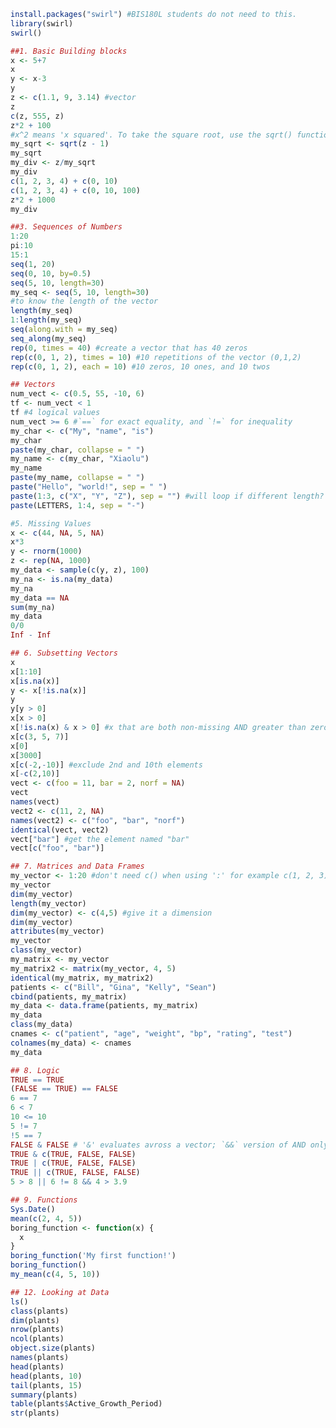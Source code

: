 
```r
install.packages("swirl") #BIS180L students do not need to this.
library(swirl)
swirl()
```

```r
##1. Basic Building blocks
x <- 5+7
x
y <- x-3
y
z <- c(1.1, 9, 3.14) #vector
z
c(z, 555, z)
z*2 + 100
#x^2 means 'x squared'. To take the square root, use the sqrt() function and to take the absolute value, use the abs() function.
my_sqrt <- sqrt(z - 1)
my_sqrt
my_div <- z/my_sqrt
my_div
c(1, 2, 3, 4) + c(0, 10)
c(1, 2, 3, 4) + c(0, 10, 100)
z*2 + 1000
my_div
```

```r
##3. Sequences of Numbers
1:20
pi:10
15:1
seq(1, 20)
seq(0, 10, by=0.5)
seq(5, 10, length=30)
my_seq <- seq(5, 10, length=30)
#to know the length of the vector
length(my_seq)
1:length(my_seq)
seq(along.with = my_seq)
seq_along(my_seq)
rep(0, times = 40) #create a vector that has 40 zeros
rep(c(0, 1, 2), times = 10) #10 repetitions of the vector (0,1,2)
rep(c(0, 1, 2), each = 10) #10 zeros, 10 ones, and 10 twos
```

```r
## Vectors
num_vect <- c(0.5, 55, -10, 6)
tf <- num_vect < 1
tf #4 logical values
num_vect >= 6 #`==` for exact equality, and `!=` for inequality
my_char <- c("My", "name", "is")
my_char
paste(my_char, collapse = " ")
my_name <- c(my_char, "Xiaolu")
my_name
paste(my_name, collapse = " ")
paste("Hello", "world!", sep = " ")
paste(1:3, c("X", "Y", "Z"), sep = "") #will loop if different length?
paste(LETTERS, 1:4, sep = "-")
```

```r
#5. Missing Values
x <- c(44, NA, 5, NA)
x*3
y <- rnorm(1000)
z <- rep(NA, 1000)
my_data <- sample(c(y, z), 100)
my_na <- is.na(my_data)
my_na
my_data == NA
sum(my_na)
my_data
0/0
Inf - Inf
```

```r
## 6. Subsetting Vectors
x
x[1:10]
x[is.na(x)]
y <- x[!is.na(x)]
y
y[y > 0]
x[x > 0]
x[!is.na(x) & x > 0] #x that are both non-missing AND greater than zero
x[c(3, 5, 7)]
x[0]
x[3000]
x[c(-2,-10)] #exclude 2nd and 10th elements
x[-c(2,10)]
vect <- c(foo = 11, bar = 2, norf = NA)
vect
names(vect)
vect2 <- c(11, 2, NA)
names(vect2) <- c("foo", "bar", "norf")
identical(vect, vect2)
vect["bar"] #get the element named "bar"
vect[c("foo", "bar")]
```

```r
## 7. Matrices and Data Frames
my_vector <- 1:20 #don't need c() when using ':' for example c(1, 2, 3) or 1:3
my_vector
dim(my_vector)
length(my_vector)
dim(my_vector) <- c(4,5) #give it a dimension
dim(my_vector)
attributes(my_vector)
my_vector
class(my_vector)
my_matrix <- my_vector
my_matrix2 <- matrix(my_vector, 4, 5)
identical(my_matrix, my_matrix2)
patients <- c("Bill", "Gina", "Kelly", "Sean")
cbind(patients, my_matrix)
my_data <- data.frame(patients, my_matrix)
my_data
class(my_data)
cnames <- c("patient", "age", "weight", "bp", "rating", "test")
colnames(my_data) <- cnames
my_data
```

```r
## 8. Logic
TRUE == TRUE
(FALSE == TRUE) == FALSE
6 == 7
6 < 7
10 <= 10
5 != 7
!5 == 7
FALSE & FALSE # '&' evaluates avross a vector; `&&` version of AND only evaluates the first member of a vector
TRUE & c(TRUE, FALSE, FALSE)
TRUE | c(TRUE, FALSE, FALSE)
TRUE || c(TRUE, FALSE, FALSE)
5 > 8 || 6 != 8 && 4 > 3.9
```

```r
## 9. Functions
Sys.Date()
mean(c(2, 4, 5))
boring_function <- function(x) {
  x
}
boring_function('My first function!')
boring_function()
my_mean(c(4, 5, 10))
```

```r
## 12. Looking at Data
ls()
class(plants)
dim(plants)
nrow(plants)
ncol(plants)
object.size(plants)
names(plants)
head(plants)
head(plants, 10)
tail(plants, 15)
summary(plants)
table(plants$Active_Growth_Period)
str(plants)
```